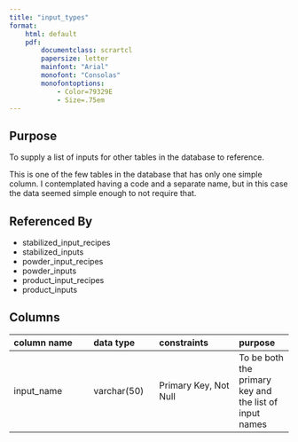 ```yaml
---
title: "input_types"
format:
    html: default
    pdf:
        documentclass: scrartcl
        papersize: letter
        mainfont: "Arial"
        monofont: "Consolas"
        monofontoptions: 
            - Color=79329E
            - Size=.75em
---
```


## Purpose

To supply a list of inputs for other tables in the database to reference.

This is one of the few tables in the database that has only one simple column.  I contemplated having a code and a separate name, but in this case the data seemed simple enough to not require that.

## Referenced By

- stabilized_input_recipes
- stabilized_inputs
- powder_input_recipes
- powder_inputs
- product_input_recipes
- product_inputs

## Columns

| column name | data type | constraints | purpose |
|:------------|:----------|:------------|:--------|
| input_name | varchar(50) | Primary Key, Not Null | To be both the primary key and the list of input names |